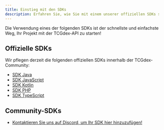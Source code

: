 ```yaml
---
title: Einstieg mit den SDKs
description: Erfahren Sie, wie Sie mit einem unserer offiziellen SDKs starten
---
```


Die Verwendung eines der folgenden SDKs ist der schnellste und einfachste Weg, Ihr Projekt mit der TCGdex-API zu starten!

## Offizielle SDKs

Wir pflegen derzeit die folgenden offiziellen SDKs innerhalb der TCGdex-Community:

- [SDK Java](/sdks/java)
- [SDK JavaScript](/sdks/javascript)
- [SDK Kotlin](/sdks/kotlin)
- [SDK PHP](/sdks/php)
- [SDK TypeScript](/sdks/typescript)

## Community-SDKs

- [Kontaktieren Sie uns auf Discord, um Ihr SDK hier hinzuzufügen!](https://discord.gg/NehYTAhsZE)
